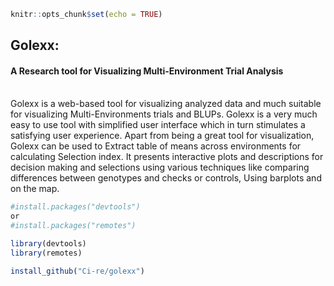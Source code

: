 ```r
knitr::opts_chunk$set(echo = TRUE)
```

## Golexx: 
#### A Research tool for Visualizing Multi-Environment Trial Analysis
<br>
Golexx is a web-based tool for visualizing analyzed data and much suitable for visualizing Multi-Environments trials and BLUPs. Golexx is a very much easy to use tool with simplified user interface which in turn stimulates a satisfying user experience. 
Apart from being a great tool for visualization, Golexx can be used to Extract table of means across environments for calculating Selection index. 
It presents interactive plots and descriptions for decision making and selections using various techniques like comparing differences between genotypes and checks or controls, Using barplots and on the map. 



```r
#install.packages("devtools")
or 
#install.packages("remotes")

library(devtools)
library(remotes)

install_github("Ci-re/golexx")
```
